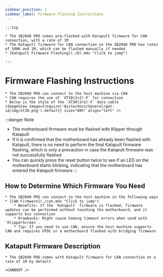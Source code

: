```yaml
---
sidebar_position: 1
sidebar_label: Firmware Flashing Instructions
---
```







    :::tip

    * The SB2040 PRO comes pre-flashed with Katapult firmware for CAN connection, with a rate of 1M
    * The Katapult firmware for CAN connection on the SB2040 PRO has rates of 500K and 1M, which can be flashed manually if needed
    * [Katapult Firmware Flashing](./bl.mdx "Click to jump")

    :::

# Firmware Flashing Instructions

    * The SB2040 PRO can connect to the host machine via CAN
    * CAN requires the use of `XT30(2+2)-F` for connection
    * Below is the style of the `XT30(2+2)-F` data cable
    <ImageView image={require('@site/docs/General/get-id/img/xt30.png').default} size="80%" align="left" />

:::danger Note
* The motherboard firmware must be flashed with Klipper through Katapult
* If it is confirmed that the motherboard has already been flashed with Katapult, there is no need to perform the final Katapult firmware flashing, which is only a precaution in case the Katapult firmware was not successfully flashed
* You can quickly press the reset button twice to see if an LED on the motherboard starts blinking, indicating that the motherboard has entered the Katapult firmware
:::

## How to Determine Which Firmware You Need

    * The SB2040 PRO can connect to the host machine in the following ways
    * [CAN Firmware](./can.mdx "Click to jump")
        * Benefits: If the `Katapult` firmware is flashed, firmware updates can be performed without touching the motherboard, and it supports bus connection
        * Drawbacks: Might cause homing timeout errors when used with `KlipperScreen`.
        * Tip: If you need to use CAN, ensure the host machine supports CAN and requires UTOC or a motherboard flashed with bridging firmware


## Katapult Firmware Description

    * The SB2040 PRO comes with Katapult firmware for CAN connection at a rate of 1M by default
    
    <CANBOOT />